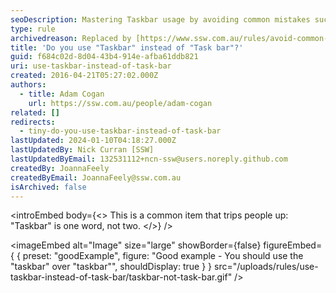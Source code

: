 ```yaml
---
seoDescription: Mastering Taskbar usage by avoiding common mistakes such as using "Taskbar" instead of a single word.
type: rule
archivedreason: Replaced by [https://www.ssw.com.au/rules/avoid-common-mistakes](/rules/avoid-common-mistakes)
title: 'Do you use "Taskbar" instead of "Task bar"?'
guid: f684c02d-8d04-43b4-914e-afba61ddb821
uri: use-taskbar-instead-of-task-bar
created: 2016-04-21T05:27:02.000Z
authors:
  - title: Adam Cogan
    url: https://ssw.com.au/people/adam-cogan
related: []
redirects:
  - tiny-do-you-use-taskbar-instead-of-task-bar
lastUpdated: 2024-01-10T04:18:27.000Z
lastUpdatedBy: Nick Curran [SSW]
lastUpdatedByEmail: 132531112+ncn-ssw@users.noreply.github.com
createdBy: JoannaFeely
createdByEmail: JoannaFeely@ssw.com.au
isArchived: false
---
```


<introEmbed
  body={<>
This is a common item that trips people up: "Taskbar" is one word, not two.
  </>}
/>

<imageEmbed
  alt="Image"
  size="large"
  showBorder={false}
  figureEmbed={ {
    preset: "goodExample",
    figure: "Good example - You should use the \"taskbar\" over \"taskbar\"",
    shouldDisplay: true
  } }
  src="/uploads/rules/use-taskbar-instead-of-task-bar/taskbar-not-task-bar.gif"
/>
